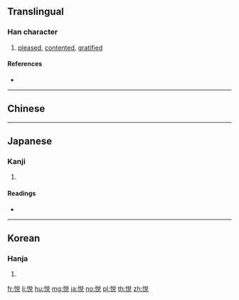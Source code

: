 {{also|悅}}
==Translingual==

===Han character===
{{Han char|rn=61|rad=心|as=07|sn=10|four=|canj=PCRU,XPCRU|ids=⿰忄兑}}

# [[pleased]], [[contented]], [[gratified]]

====References====
* {{Han ref|kx=0388.341|dkj=10629|dj=0718.270|hdz=42306.150|uh=60A6|ud=24742}}

----

==Chinese==
{{zh-see|悅}}

----

==Japanese==

===Kanji===
{{ja-kanji|grade=c|rs=心07|style=s|kyu=悅}}

# {{defn|lang=ja|sort=心07}}

====Readings====
* {{ja-readings|goon=[[えち]] (echi)|kanon=[[えつ]] (etsu)|kun=[[よろこぶ]] (yorokobu)}}

----

==Korean==

===Hanja===
{{ko-hanja|hangeul=열|eumhun=|rv=yeol|mr=yŏl|y=yel}}

# {{defn|lang=ko|sort=心07}}

[[fr:悦]]
[[li:悦]]
[[hu:悦]]
[[mg:悦]]
[[ja:悦]]
[[no:悦]]
[[pl:悦]]
[[th:悦]]
[[zh:悦]]